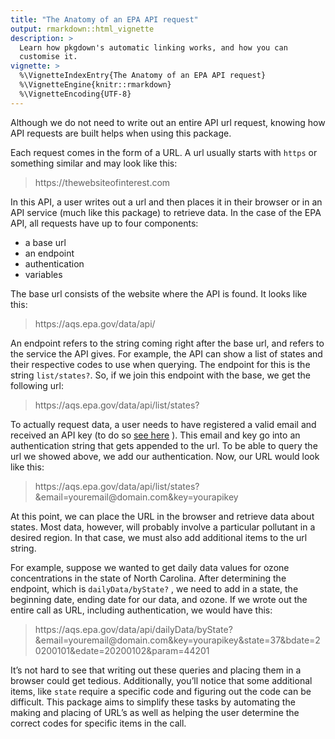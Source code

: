 ```yaml
---
title: "The Anatomy of an EPA API request"
output: rmarkdown::html_vignette
description: >
  Learn how pkgdown's automatic linking works, and how you can 
  customise it.
vignette: >
  %\VignetteIndexEntry{The Anatomy of an EPA API request}
  %\VignetteEngine{knitr::rmarkdown}
  %\VignetteEncoding{UTF-8}
---
```


Although we do not need to write out an entire API url request, knowing how API requests are built helps when using this package.

Each request comes in the form of a URL. A url usually starts with `https` or something similar and may 
look like this: 

> https://thewebsiteofinterest.com 


In this API, a user writes out a url and then places it in their browser or in an API service (much like this package) to retrieve data. In the case of the EPA API, all requests have up to four components:

* a base url 
* an endpoint
* authentication
* variables

The base url consists of the website where the API is found.  It looks like this:

> https://aqs.epa.gov/data/api/ 

An endpoint refers to the string coming right after the base url, and refers to the service the API gives. For example, the API can show a list of states and their respective codes to use when querying. The endpoint for this is the string `list/states?`. So, if we join this endpoint with the base, we get the following 
url:

> https://aqs.epa.gov/data/api/list/states?

To actually request data, a user needs to have registered a valid email and received an API key (to do so [see here](https://aqs.epa.gov/aqsweb/documents/data_api.html#signup) ). This email and key go into an authentication string that gets appended to the url. To be able to query the url we showed above, we add
our authentication. Now, our URL would look like this: 

> https://aqs.epa.gov/data/api/list/states?&email=youremail@domain.com&key=yourapikey

At this point, we can place the URL in the browser and retrieve data about states. Most data, however, will probably involve a particular pollutant in a desired region. In that case, we must also add additional items to the url string. 

For example, suppose we wanted to get daily data values for ozone concentrations in the state of North Carolina. After determining the endpoint, which is `dailyData/byState?` , we need to add in a state, the beginning date, ending date for our data, and ozone. If we wrote out the entire call as URL, including authentication, we would have this: 

> https://aqs.epa.gov/data/api/dailyData/byState?&email=youremail@domain.com&key=yourapikey&state=37&bdate=20200101&edate=20200102&param=44201

It's not hard to see that writing out these queries and placing them in a browser could get
tedious. Additionally, you'll notice that some additional items, like `state` require a specific code and figuring out the code can be difficult. This package aims to simplify these tasks by automating the making and placing of URL's as well as helping the user determine the correct codes for specific items in the call. 
